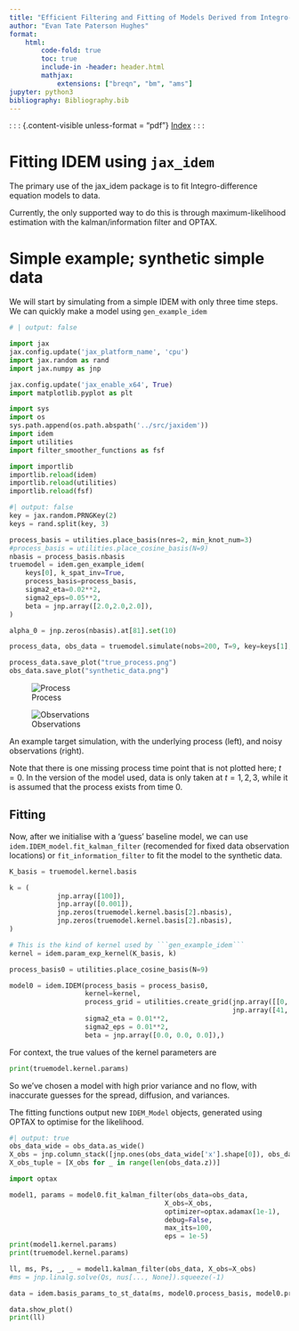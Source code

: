 ```yaml
---
title: "Efficient Filtering and Fitting of Models Derived from Integro-Difference Equations"
author: "Evan Tate Paterson Hughes"
format:
    html:
        code-fold: true
        toc: true
        include-in -header: header.html
        mathjax:
            extensions: ["breqn", "bm", "ams"]
jupyter: python3
bibliography: Bibliography.bib
---
```


: : : {.content-visible unless-format = "pdf"}
[Index](../index.html)
: : :

# Fitting IDEM using ```jax_idem```

The primary use of the jax_idem package is to fit Integro-difference equation models to data.

Currently, the only supported way to do this is through maximum-likelihood estimation with the kalman/information filter and OPTAX.

# Simple example; synthetic simple data

We will start by simulating from a simple IDEM with only three time steps. We can quickly make a model using ```gen_example_idem```

```python
# | output: false

import jax
jax.config.update('jax_platform_name', 'cpu')
import jax.random as rand
import jax.numpy as jnp

jax.config.update('jax_enable_x64', True)
import matplotlib.pyplot as plt

import sys
import os
sys.path.append(os.path.abspath('../src/jaxidem'))
import idem
import utilities
import filter_smoother_functions as fsf

import importlib
importlib.reload(idem)
importlib.reload(utilities)
importlib.reload(fsf)

```


```python
#| output: false
key = jax.random.PRNGKey(2)
keys = rand.split(key, 3)

process_basis = utilities.place_basis(nres=2, min_knot_num=3)
#process_basis = utilities.place_cosine_basis(N=9)
nbasis = process_basis.nbasis
truemodel = idem.gen_example_idem(
    keys[0], k_spat_inv=True,
    process_basis=process_basis,
    sigma2_eta=0.02**2,
    sigma2_eps=0.05**2,
    beta = jnp.array([2.0,2.0,2.0]),
)

alpha_0 = jnp.zeros(nbasis).at[81].set(10)

process_data, obs_data = truemodel.simulate(nobs=200, T=9, key=keys[1], alpha_0 = alpha_0)

process_data.save_plot("true_process.png")
obs_data.save_plot("synthetic_data.png")
```

::: {#fig-example layout-row=2}

![Process](true_process.png)

![Observations](synthetic_data.png)

An example target simulation, with the underlying process (left), and noisy observations (right).
:::


Note that there is one missing process time point that is not plotted here; $t=0$. 
In the version of the model used, data is only taken at $t=1,2,3$, while it is assumed that the process exists from time 0.

## Fitting

Now, after we initialise with a 'guess' baseline model, we can use ```idem.IDEM_model.fit_kalman_filter``` (recomended for fixed data observation locations) or ```fit_information_filter``` to fit the model to the synthetic data.

```python
K_basis = truemodel.kernel.basis

k = (
            jnp.array([100]),
            jnp.array([0.001]),
            jnp.zeros(truemodel.kernel.basis[2].nbasis),
            jnp.zeros(truemodel.kernel.basis[2].nbasis),
)

# This is the kind of kernel used by ```gen_example_idem```
kernel = idem.param_exp_kernel(K_basis, k)

process_basis0 = utilities.place_cosine_basis(N=9)

model0 = idem.IDEM(process_basis = process_basis0,
                   kernel=kernel,
                   process_grid = utilities.create_grid(jnp.array([[0, 1], [0, 1]]),
                                                        jnp.array([41, 41])),
                   sigma2_eta = 0.01**2,
                   sigma2_eps = 0.01**2,
                   beta = jnp.array([0.0, 0.0, 0.0]),)
```

For context, the true values of the kernel parameters are

```python
print(truemodel.kernel.params)
```

So we've chosen a model with high prior variance and no flow, with inaccurate guesses for the spread, diffusion, and variances.

The fitting functions output new ```IDEM_Model``` objects, generated using OPTAX to optimise for the likelihood.

```python
#| output: true
obs_data_wide = obs_data.as_wide()
X_obs = jnp.column_stack([jnp.ones(obs_data_wide['x'].shape[0]), obs_data_wide['x'], obs_data_wide['y']])
X_obs_tuple = [X_obs for _ in range(len(obs_data.z))]

import optax 

model1, params = model0.fit_kalman_filter(obs_data=obs_data,
                                       X_obs=X_obs, 
                                       optimizer=optax.adamax(1e-1),
                                       debug=False,
                                       max_its=100,
                                       eps = 1e-5)
print(model1.kernel.params)
print(truemodel.kernel.params)
```

```python
ll, ms, Ps, _, _ = model1.kalman_filter(obs_data, X_obs=X_obs)
#ms = jnp.linalg.solve(Qs, nus[..., None]).squeeze(-1)

data = idem.basis_params_to_st_data(ms, model0.process_basis, model0.process_grid)

data.show_plot()
print(ll)
```

